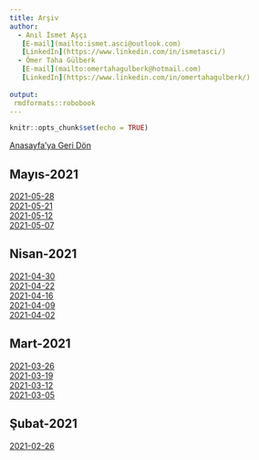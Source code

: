 ---
title: Arşiv
author: 
  - Anıl İsmet Aşçı
   [E-mail](mailto:ismet.asci@outlook.com)
   [LinkedIn](https://www.linkedin.com/in/ismetasci/)
  - Ömer Taha Gülberk
   [E-mail](mailto:omertahagulberk@hotmail.com)
   [LinkedIn](https://www.linkedin.com/in/omertahagulberk/)
    
output:
 rmdformats::robobook
---

```{r setup, include=FALSE}
knitr::opts_chunk$set(echo = TRUE)
```






<div><a href="index.html">Anasayfa'ya Geri Dön</a></div>

## Mayıs-2021

<div><a href="TCMB_TR_2021-05-21.html">2021-05-28</a></div>
<div><a href="TCMB_TR_2021-05-21.html">2021-05-21</a></div>
<div><a href="TCMB_TR_2021-05-12.html">2021-05-12</a></div>
<div><a href="TCMB_TR_2021-05-07.html">2021-05-07</a></div>

## Nisan-2021

<div><a href="TCMB_TR_2021-04-30.html">2021-04-30</a></div>
<div><a href="TCMB_TR_2021-04-22.html">2021-04-22</a></div>
<div><a href="TCMB_TR_2021-04-16.html">2021-04-16</a></div>
<div><a href="TCMB_TR_2021-04-09.html">2021-04-09</a></div>
<div><a href="TCMB_TR_2021-04-02.html">2021-04-02</a></div>

## Mart-2021

<div><a href="TCMB_TR_2021-03-26.html">2021-03-26</a></div>
<div><a href="TCMB_TR_2021-03-19.html">2021-03-19</a></div>
<div><a href="TCMB_TR_2021-03-12.html">2021-03-12</a></div>
<div><a href="TCMB_TR_2021-03-05.html">2021-03-05</a></div>

## Şubat-2021

<div><a href="TCMB_TR_2021-02-26.html">2021-02-26</a></div>